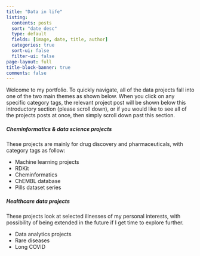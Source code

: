 ```yaml
---
title: "Data in life"
listing:
  contents: posts
  sort: "date desc"
  type: default
  fields: [image, date, title, author]
  categories: true
  sort-ui: false
  filter-ui: false
page-layout: full
title-block-banner: true
comments: false
---
```


Welcome to my portfolio. To quickly navigate, all of the data projects fall into one of the two main themes as shown below. When you click on any specific category tags, the relevant project post will be shown below this introductory section (please scroll down), or if you would like to see all of the projects posts at once, then simply scroll down past this section.

##### **Cheminformatics & data science projects**

These projects are mainly for drug discovery and pharmaceuticals, with category tags as follow:

- Machine learning projects
- RDKit
- Cheminformatics
- ChEMBL database
- Pills dataset series

##### **Healthcare data projects**

These projects look at selected illnesses of my personal interests, with possibility of being extended in the future if I get time to explore further.

- Data analytics projects
- Rare diseases
- Long COVID

<br>

